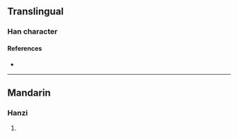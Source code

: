 {{character info/new}}
==Translingual==

===Han character===
{{Han char|rn=96|rad=玉|as=05|sn=9|four=|canj=MGMVN|ids=⿰𤣩瓦}}

====References====
* {{Han ref|kx=0729.110|dkj=20905|hdz=21104.010|uh=73C1|ud=29633}}

----

==Mandarin==

===Hanzi===
{{cmn-hanzi|pin=[[cí]] ([[ci2]])|wg=tz'u<sup>2</sup>}}

# {{defn|lang=cmn|sort=玉05}}
